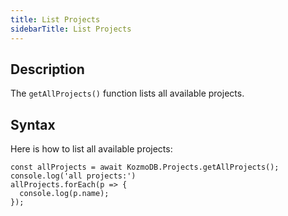 ```yaml
---
title: List Projects
sidebarTitle: List Projects
---
```


## Description

The `getAllProjects()` function lists all available projects.

## Syntax

Here is how to list all available projects:

```
const allProjects = await KozmoDB.Projects.getAllProjects();
console.log('all projects:')
allProjects.forEach(p => {
  console.log(p.name);
});
```
